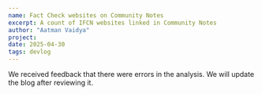 ```yaml
---
name: Fact Check websites on Community Notes
excerpt: A count of IFCN websites linked in Community Notes
author: "Aatman Vaidya"
project: 
date: 2025-04-30
tags: devlog
---
```

We received feedback that there were errors in the analysis. We will update the blog after reviewing it.
